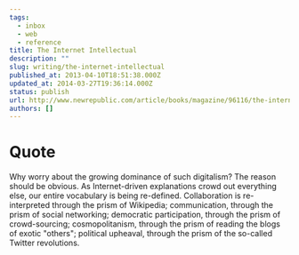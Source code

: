 ```yaml
---
tags:
  - inbox
  - web
  - reference
title: The Internet Intellectual
description: ""
slug: writing/the-internet-intellectual
published_at: 2013-04-10T18:51:38.000Z
updated_at: 2014-03-27T19:36:14.000Z
status: publish
url: http://www.newrepublic.com/article/books/magazine/96116/the-internet-intellectual
authors: []
---
```

# Quote

Why worry about the growing dominance of such digitalism? The reason should be obvious. As Internet-driven explanations crowd out everything else, our entire vocabulary is being re-defined. Collaboration is re-interpreted through the prism of Wikipedia; communication, through the prism of social networking; democratic participation, through the prism of crowd-sourcing; cosmopolitanism, through the prism of reading the blogs of exotic "others"; political upheaval, through the prism of the so-called Twitter revolutions.
